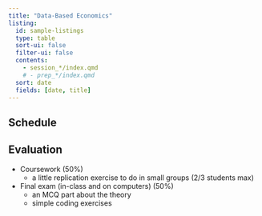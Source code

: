 ```yaml
---
title: "Data-Based Economics"
listing:
  id: sample-listings
  type: table
  sort-ui: false
  filter-ui: false
  contents: 
    - session_*/index.qmd
    # - prep_*/index.qmd
  sort: date
  fields: [date, title]
---
```


## Schedule

::: {#sample-listings}

:::

## Evaluation

- Coursework (50%)
  - a little replication exercise to do in small groups (2/3 students max)
- Final exam (in-class and on computers) (50%)
  - an MCQ part about the theory
  - simple coding exercises